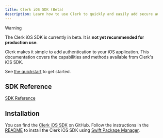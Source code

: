```yaml
---
title: Clerk iOS SDK (Beta)
description: Learn how to use Clerk to quickly and easily add secure authentication and user management to your iOS application.
---
```


> [!WARNING]
> The Clerk iOS SDK is currently in beta. It is **not yet recommended for production use**.

Clerk makes it simple to add authentication to your iOS application. This documentation covers the capabilities and methods available from Clerk's iOS SDK.

See [the quickstart](/docs/quickstarts/ios) to get started.

## SDK Reference

[SDK Reference](https://swiftpackageindex.com/clerk/clerk-ios/main/documentation/clerksdk)

## Installation

You can find the [Clerk iOS SDK](https://github.com/clerk/clerk-ios) on GitHub. Follow the instructions in the [README](https://github.com/clerk/clerk-ios?tab=readme-ov-file#-installation) to install the Clerk iOS SDK using [Swift Package Manager](https://developer.apple.com/documentation/xcode/adding-package-dependencies-to-your-app).
